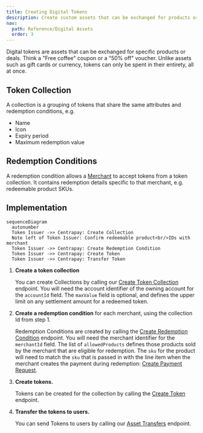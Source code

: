 ```yaml
---
title: Creating Digital Tokens
description: Create custom assets that can be exchanged for products or deals.
nav:
  path: Reference/Digital Assets
  order: 3
---
```


Digital tokens are assets that can be exchanged for specific products or deals. Think a "Free coffee" coupon or a "50% off" voucher.
Unlike assets such as gift cards or currency, tokens can only be spent in their entirety, all at once.

## Token Collection

A collection is a grouping of tokens that share the same attributes and redemption conditions, e.g.

- Name
- Icon
- Expiry period
- Maximum redemption value

## Redemption Conditions

A redemption condition allows a [Merchant](/api/merchants) to accept tokens from a token collection.
It contains redemption details specific to that merchant, e.g. redeemable product SKUs.


## Implementation

``` mermaid
sequenceDiagram
  autonumber
  Token Issuer ->> Centrapay: Create Collection
  Note left of Token Issuer: Confirm redeemable product<br/>IDs with merchant
  Token Issuer ->> Centrapay: Create Redemption Condition
  Token Issuer ->> Centrapay: Create Token
  Token Issuer ->> Centrapay: Transfer Token
```

1. **Create a token collection**

   You can create Collections by calling our [Create Token Collection](/api/tokens#create-token-collection-experimental) endpoint. You will need the account identifier of the owning account for the `accountId` field. The `maxValue` field is optional, and defines the upper limit on any settlement amount for a redeemed token.

2. **Create a redemption condition** for each merchant, using the collection Id from step 1.

   Redemption Conditions are created by calling the [Create Redemption Condition](/api/tokens#create-redemption-condition-experimental) endpoint. You will need the merchant identifier for the `merchantId` field. The list of `allowedProducts` defines those products sold by the merchant that are eligible for redemption. The `sku` for the product will need to match the `sku` that is passed in with the line item when the merchant creates the payment during redemption: [Create Payment Request](/api/payment-requests#create-a-payment-request).

3. **Create tokens.**

   Tokens can be created for the collection by calling the [Create Token](/api/tokens#create-token-experimental) endpoint.

4. **Transfer the tokens to users.**

   You can send Tokens to users by calling our [Asset Transfers](/api/asset-transfers#asset-transfer-create) endpoint.
